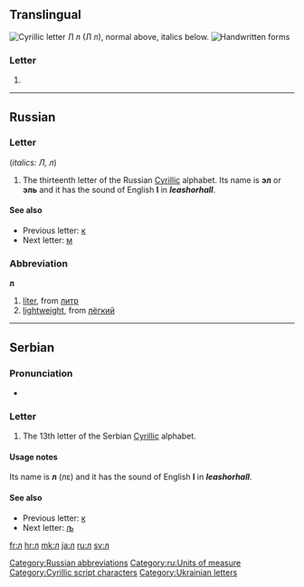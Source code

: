 {{Cyrillic character info|hex=43b|name=CYRILLIC SMALL LETTER EL}}
{{also|Л|Л.|л.}}
==Translingual==
{{wikipedia}}
[[Image:Cyrillic L.png|thumb|right|Cyrillic letter '''Л л''' (''Л л''), normal above, italics below.]]
[[File:13-Russian alphabet-Л л.svg|thumb|Handwritten forms]]

===Letter===
{{mul-letter|upper=Л|lower=л|script=Cyrl}}

# {{non-gloss definition|Cyrillic small letter el}}

----

==Russian==

===Letter===
{{infl|ru|letter|lower case||upper case|Л}} (''italics: Л, л'')

# The thirteenth letter of the Russian [[Cyrillic]] alphabet. Its name is '''эл''' {{IPAchar|(ɛl)}} or '''эль''' {{IPAchar|(ɛl’)}} and it has the sound of English '''l''' in '''''l'''eash'' or ''ha'''ll'''''.

====See also====
* Previous letter: [[к#Russian|к]]
* Next letter: [[м#Russian|м]]

===Abbreviation===
'''л'''

# [[liter]], from [[литр]]
# [[lightweight]], from [[лёгкий]]

[[Category:Russian abbreviations]]
[[Category:ru:Units of measure]]

----

==Serbian==

===Pronunciation===
* {{qualifier|phoneme}} {{IPA|/l/|lang=sr}}

===Letter===
{{infl|sr|letter|lower case||upper case|Л}}

# The 13th letter of the Serbian [[Cyrillic]] alphabet.

====Usage notes====
Its name is '''л''' (лɛ) and it has the sound of English '''l''' in '''''l'''eash'' or ''ha'''ll'''''.

====See also====
* Previous letter: [[к#Serbian|к]]
* Next letter: [[љ#Serbian|љ]]

[[Category:Cyrillic script characters]]
[[Category:Ukrainian letters]]

[[fr:л]]
[[hr:л]]
[[mk:л]]
[[ja:л]]
[[ru:л]]
[[sv:л]]